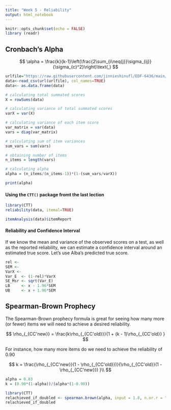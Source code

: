 ```yaml
---
title: "Week 5 - Reliability"
output: html_notebook
---
```


```r
knitr::opts_chunk$set(echo = FALSE)
library (readr)
```

## Cronbach's Alpha 

$$ \alpha = \frac{k}{k-1}\left(\frac{2\sum_{i\neq{j}}\sigma_{ij}}{\sigma_{c}^2}\right)\text{,} $$ 

```r
urlfile="https://raw.githubusercontent.com/jinnieshinufl/EDF-6436/main/lab/LabR6436/inst/tutorials/Week5/data/Cronbach_data.csv"
data<-read_csv(url(urlfile), col_names=TRUE) 
data<- as.data.frame(data)

# calculating total summated scores
X = rowSums(data)

# calculating variance of total summated scores
varX = var(X)

# calculating variance of each item score
var_matrix = var(data)
vars = diag(var_matrix)

# calculating sum of item variances
sum_vars = sum(vars)

# obtaining number of items
n_items = length(vars)

# calculating alpha
alpha = (n_items/(n_items-1))*(1-(sum_vars/varX))

print(alpha)
```

#### Using the `CTT()` package fromt the last lection
```r

library(CTT)
reliability(data, itemal=TRUE)

itemAnalysis(data)$itemReport
```

#### Reliability and Confidence Interval 

If we know the mean and variance of the observed scores on a test, as well as the reported reliability, we can estimate a confidence interval around an estimated true score. Let’s use Alba’s predicted true score.


```r
rel <- 
SEM <- 
VarX <- 
Var_E  <- (1-rel)*VarX
SE_Msr <- sqrt(Var_E) 
LB     <- x - 1.96*SEM
UB     <- x + 1.96*SEM

``` 

## Spearman-Brown Prophecy

The Spearman-Brown prophecy formula is great for seeing how many more (or fewer) items we will need to achieve a desired reliability.

$$ \rho_{_{CC'new}} = \frac{k\rho_{_{CC'old}}}{1 + (k - 1)\rho_{_{CC'old}} } $$  

For instance, how many more items do we need to achieve the reliability of 0.90 

$$ k = \frac{\rho_{_{CC'new}}(1 - \rho_{_{CC'old}})}{\rho_{_{CC'old}}(1 - \rho_{_{CC'new}}) }\\ $$ 

```r
alpha = 0.83
k = (0.90*(1-alpha))/(alpha*(1-0.90))

library(CTT)
relachieved_if_doubled <- spearman.brown(alpha, input = 1.8, n.or.r = "n")
relachieved_if_doubled
``` 
